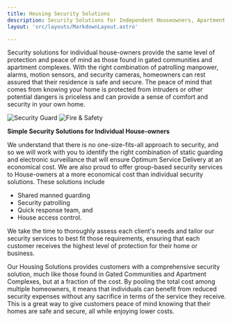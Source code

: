 ```yaml
---
title: Housing Security Solutions
description: Security Solutions for Independent Houseowners, Apartment Complexes and Gated Communities
layout: 'src/layouts/MarkdownLayout.astro'

---
```




Security solutions for individual house-owners provide the same level of protection and peace of mind as those found in gated communities and apartment complexes. 
With the right combination of patrolling manpower, alarms, motion sensors, and security cameras, homeowners can rest assured that their residence is safe and secure. 
The peace of mind that comes from knowing your home is protected from intruders or other potential dangers is priceless and can provide a sense of comfort and security 
in your own home.


<div className=" lg:grid lg:grid-cols-3 md:grid md:grid-cols-3  sm:grid sm:grid-cols-2 ">
<img 
src="/cctv-h.jpg"
alt="Security Guard"
width={450}
height={450}/>
<img
src="/guard-j.jpg"
alt="Fire & Safety"
width={360}
height={360}/>
</div>


**Simple Security Solutions for Individual House-owners**



We understand that there is no one-size-fits-all approach to security, and so we will work with you to identify the right combination of static guarding and electronic surveillance that will ensure Optimum Service Delivery at an economical cost. We are also proud to offer group-based security services to House-owners at a more economical cost than individual security solutions. These solutions include 

- Shared manned guarding
- Security patrolling
- Quick response team, and
- House access control.

We take the time to thoroughly assess each client's needs and tailor our security services to best fit those requirements, ensuring that each customer receives the highest level of protection for their home or business.

Our Housing Solutions provides customers with a comprehensive security solution, much like those found in Gated Communities and Apartment Complexes, but at a fraction of the cost. By pooling the total cost among multiple homeowners, it means that individuals can benefit from reduced security expenses without any sacrifice in terms of the service they receive. This is a great way to give customers peace of mind knowing that their homes are safe and secure, all while enjoying lower costs.



